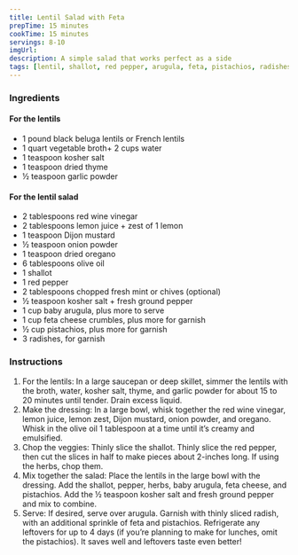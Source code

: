 ```yaml
---
title: Lentil Salad with Feta
prepTime: 15 minutes
cookTime: 15 minutes
servings: 8-10
imgUrl:
description: A simple salad that works perfect as a side
tags: [lentil, shallot, red pepper, arugula, feta, pistachios, radishes]
---
```


### Ingredients

#### For the lentils

- 1 pound black beluga lentils or French lentils
- 1 quart vegetable broth+ 2 cups water
- 1 teaspoon kosher salt
- 1 teaspoon dried thyme
- ½ teaspoon garlic powder

#### For the lentil salad

- 2 tablespoons red wine vinegar
- 2 tablespoons lemon juice + zest of 1 lemon
- 1 teaspoon Dijon mustard
- ½ teaspoon onion powder
- 1 teaspoon dried oregano
- 6 tablespoons olive oil
- 1 shallot
- 1 red pepper
- 2 tablespoons chopped fresh mint or chives (optional)
- ½ teaspoon kosher salt + fresh ground pepper
- 1 cup baby arugula, plus more to serve
- 1 cup feta cheese crumbles, plus more for garnish
- ½ cup pistachios, plus more for garnish
- 3 radishes, for garnish

### Instructions

1. For the lentils: In a large saucepan or deep skillet, simmer the lentils with the broth, water, kosher salt, thyme, and garlic powder for about 15 to 20 minutes until tender. Drain excess liquid.
1. Make the dressing: In a large bowl, whisk together the red wine vinegar, lemon juice, lemon zest, Dijon mustard, onion powder, and oregano. Whisk in the olive oil 1 tablespoon at a time until it’s creamy and emulsified.
1. Chop the veggies: Thinly slice the shallot. Thinly slice the red pepper, then cut the slices in half to make pieces about 2-inches long. If using the herbs, chop them.
1. Mix together the salad: Place the lentils in the large bowl with the dressing. Add the shallot, pepper, herbs, baby arugula, feta cheese, and pistachios. Add the ½ teaspoon kosher salt and fresh ground pepper and mix to combine.
1. Serve: If desired, serve over arugula. Garnish with thinly sliced radish, with an additional sprinkle of feta and pistachios. Refrigerate any leftovers for up to 4 days (if you’re planning to make for lunches, omit the pistachios). It saves well and leftovers taste even better!
